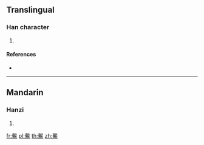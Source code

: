 ==Translingual==

===Han character===
{{Han char|rn=79|rad=殳|as=19|sn=23|four=47227|canj=GEHKB|ids=⿱殸喬}}

# {{defn|Han|sort=殳19}}

====References====
* {{Han ref|kx=0588.170|dkj=16711|dj=0980.220|hdz=32168.120|uh=6BCA|ud=27594|bh=F7E3|bd=63459}}

----

==Mandarin==

===Hanzi===
{{cmn-hanzi|pin=[[xiāo]] ([[xiao1]])|wg=hsiao<sup>1</sup>}}

# {{defn|lang=cmn|sort=殳19}}

[[fr:毊]]
[[pl:毊]]
[[th:毊]]
[[zh:毊]]